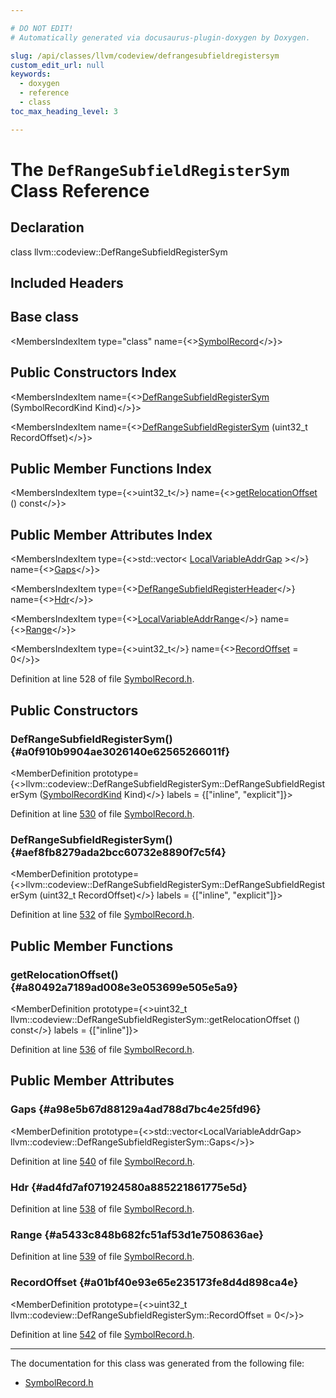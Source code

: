 ```yaml
---

# DO NOT EDIT!
# Automatically generated via docusaurus-plugin-doxygen by Doxygen.

slug: /api/classes/llvm/codeview/defrangesubfieldregistersym
custom_edit_url: null
keywords:
  - doxygen
  - reference
  - class
toc_max_heading_level: 3

---
```





# The `DefRangeSubfieldRegisterSym` Class Reference

<DoxygenPage pluginConfig={pluginConfig}>



## Declaration

<CodeBlock>class llvm::codeview::DefRangeSubfieldRegisterSym</CodeBlock>

## Included Headers

<IncludesList>
<IncludesListItem
  filePath="llvm/DebugInfo/CodeView/SymbolRecord.h"
  permalink="/docs/api/files/include/include/llvm/include/llvm/debuginfo/include/llvm/debuginfo/codeview/symbolrecord-h"
  isLocal="true" />
</IncludesList>

## Base class

<MembersIndex>

<MembersIndexItem
  type="class"
  name={<><a href="/docs/api/classes/llvm/codeview/symbolrecord">SymbolRecord</a></>}>
</MembersIndexItem>

</MembersIndex>

## Public Constructors Index

<MembersIndex>

<MembersIndexItem
  name={<><a href="#a0f910b9904ae3026140e62565266011f">DefRangeSubfieldRegisterSym</a> (SymbolRecordKind Kind)</>}>
</MembersIndexItem>

<MembersIndexItem
  name={<><a href="#aef8fb8279ada2bcc60732e8890f7c5f4">DefRangeSubfieldRegisterSym</a> (uint32&#95;t RecordOffset)</>}>
</MembersIndexItem>

</MembersIndex>

## Public Member Functions Index

<MembersIndex>

<MembersIndexItem
  type={<>uint32&#95;t</>}
  name={<><a href="#a80492a7189ad008e3e053699e505e5a9">getRelocationOffset</a> () const</>}>
</MembersIndexItem>

</MembersIndex>

## Public Member Attributes Index

<MembersIndex>

<MembersIndexItem
  type={<>std::vector&lt; <a href="/docs/api/structs/llvm/codeview/localvariableaddrgap">LocalVariableAddrGap</a> &gt;</>}
  name={<><a href="#a98e5b67d88129a4ad788d7bc4e25fd96">Gaps</a></>}>
</MembersIndexItem>

<MembersIndexItem
  type={<><a href="/docs/api/structs/llvm/codeview/defrangesubfieldregisterheader">DefRangeSubfieldRegisterHeader</a></>}
  name={<><a href="#ad4fd7af071924580a885221861775e5d">Hdr</a></>}>
</MembersIndexItem>

<MembersIndexItem
  type={<><a href="/docs/api/structs/llvm/codeview/localvariableaddrrange">LocalVariableAddrRange</a></>}
  name={<><a href="#a5433c848b682fc51af53d1e7508636ae">Range</a></>}>
</MembersIndexItem>

<MembersIndexItem
  type={<>uint32&#95;t</>}
  name={<><a href="#a01bf40e93e65e235173fe8d4d898ca4e">RecordOffset</a> = 0</>}>
</MembersIndexItem>

</MembersIndex>


Definition at line 528 of file <a href="/docs/api/files/include/include/llvm/include/llvm/debuginfo/include/llvm/debuginfo/codeview/symbolrecord-h">SymbolRecord.h</a>.

<SectionDefinition>

## Public Constructors

### DefRangeSubfieldRegisterSym() {#a0f910b9904ae3026140e62565266011f}

<MemberDefinition
  prototype={<>llvm::codeview::DefRangeSubfieldRegisterSym::DefRangeSubfieldRegisterSym (<a href="/docs/api/namespaces/llvm/codeview/#a718bd404e8a87ee5e1a21b0c267cde17">SymbolRecordKind</a> Kind)</>}
  labels = {["inline", "explicit"]}>

Definition at line <a href="/docs/api/files/include/include/llvm/include/llvm/debuginfo/include/llvm/debuginfo/codeview/symbolrecord-h/#l00530">530</a> of file <a href="/docs/api/files/include/include/llvm/include/llvm/debuginfo/include/llvm/debuginfo/codeview/symbolrecord-h">SymbolRecord.h</a>.
</MemberDefinition>

### DefRangeSubfieldRegisterSym() {#aef8fb8279ada2bcc60732e8890f7c5f4}

<MemberDefinition
  prototype={<>llvm::codeview::DefRangeSubfieldRegisterSym::DefRangeSubfieldRegisterSym (uint32&#95;t RecordOffset)</>}
  labels = {["inline", "explicit"]}>

Definition at line <a href="/docs/api/files/include/include/llvm/include/llvm/debuginfo/include/llvm/debuginfo/codeview/symbolrecord-h/#l00532">532</a> of file <a href="/docs/api/files/include/include/llvm/include/llvm/debuginfo/include/llvm/debuginfo/codeview/symbolrecord-h">SymbolRecord.h</a>.
</MemberDefinition>

</SectionDefinition>

<SectionDefinition>

## Public Member Functions

### getRelocationOffset() {#a80492a7189ad008e3e053699e505e5a9}

<MemberDefinition
  prototype={<>uint32&#95;t llvm::codeview::DefRangeSubfieldRegisterSym::getRelocationOffset () const</>}
  labels = {["inline"]}>

Definition at line <a href="/docs/api/files/include/include/llvm/include/llvm/debuginfo/include/llvm/debuginfo/codeview/symbolrecord-h/#l00536">536</a> of file <a href="/docs/api/files/include/include/llvm/include/llvm/debuginfo/include/llvm/debuginfo/codeview/symbolrecord-h">SymbolRecord.h</a>.
</MemberDefinition>

</SectionDefinition>

<SectionDefinition>

## Public Member Attributes

### Gaps {#a98e5b67d88129a4ad788d7bc4e25fd96}

<MemberDefinition
  prototype={<>std::vector&lt;LocalVariableAddrGap&gt; llvm::codeview::DefRangeSubfieldRegisterSym::Gaps</>}>

Definition at line <a href="/docs/api/files/include/include/llvm/include/llvm/debuginfo/include/llvm/debuginfo/codeview/symbolrecord-h/#l00540">540</a> of file <a href="/docs/api/files/include/include/llvm/include/llvm/debuginfo/include/llvm/debuginfo/codeview/symbolrecord-h">SymbolRecord.h</a>.
</MemberDefinition>

### Hdr {#ad4fd7af071924580a885221861775e5d}

<MemberDefinition
  prototype="DefRangeSubfieldRegisterHeader llvm::codeview::DefRangeSubfieldRegisterSym::Hdr">

Definition at line <a href="/docs/api/files/include/include/llvm/include/llvm/debuginfo/include/llvm/debuginfo/codeview/symbolrecord-h/#l00538">538</a> of file <a href="/docs/api/files/include/include/llvm/include/llvm/debuginfo/include/llvm/debuginfo/codeview/symbolrecord-h">SymbolRecord.h</a>.
</MemberDefinition>

### Range {#a5433c848b682fc51af53d1e7508636ae}

<MemberDefinition
  prototype="LocalVariableAddrRange llvm::codeview::DefRangeSubfieldRegisterSym::Range">

Definition at line <a href="/docs/api/files/include/include/llvm/include/llvm/debuginfo/include/llvm/debuginfo/codeview/symbolrecord-h/#l00539">539</a> of file <a href="/docs/api/files/include/include/llvm/include/llvm/debuginfo/include/llvm/debuginfo/codeview/symbolrecord-h">SymbolRecord.h</a>.
</MemberDefinition>

### RecordOffset {#a01bf40e93e65e235173fe8d4d898ca4e}

<MemberDefinition
  prototype={<>uint32&#95;t llvm::codeview::DefRangeSubfieldRegisterSym::RecordOffset = 0</>}>

Definition at line <a href="/docs/api/files/include/include/llvm/include/llvm/debuginfo/include/llvm/debuginfo/codeview/symbolrecord-h/#l00542">542</a> of file <a href="/docs/api/files/include/include/llvm/include/llvm/debuginfo/include/llvm/debuginfo/codeview/symbolrecord-h">SymbolRecord.h</a>.
</MemberDefinition>

</SectionDefinition>

<hr/>

The documentation for this class was generated from the following file:

<ul>
<li><a href="/docs/api/files/include/include/llvm/include/llvm/debuginfo/include/llvm/debuginfo/codeview/symbolrecord-h">SymbolRecord.h</a></li>
</ul>

</DoxygenPage>

